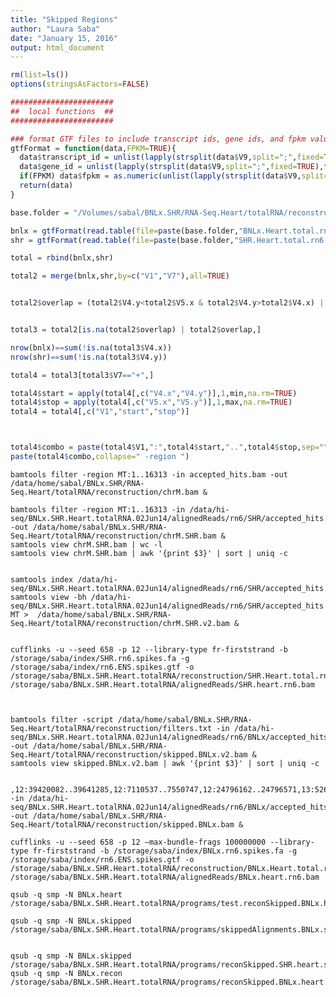 ```yaml
---
title: "Skipped Regions"
author: "Laura Saba"
date: "January 15, 2016"
output: html_document
---
```


```r
rm(list=ls())
options(stringsAsFactors=FALSE)

#######################
##  local functions  ##
#######################

### format GTF files to include transcript ids, gene ids, and fpkm values  ###
gtfFormat = function(data,FPKM=TRUE){
  data$transcript_id = unlist(lapply(strsplit(data$V9,split=";",fixed=TRUE),function(a) gsub(" transcript_id ","",a[grep("transcript",a)]))) 
  data$gene_id = unlist(lapply(strsplit(data$V9,split=";",fixed=TRUE),function(a) gsub("gene_id ","",a[grep("gene",a)]))) 
  if(FPKM) data$fpkm = as.numeric(unlist(lapply(strsplit(data$V9,split=";",fixed=TRUE),function(a) gsub(" FPKM ","",a[grep("FPKM",a)]))))
  return(data)
}
```

```r
base.folder = "/Volumes/sabal/BNLx.SHR/RNA-Seq.Heart/totalRNA/reconstruction/"

bnlx = gtfFormat(read.table(file=paste(base.folder,"BNLx.Heart.total.rn6.ensemblGuided/skipped.gtf",sep=""),sep="\t",header=FALSE),FPKM=FALSE)
shr = gtfFormat(read.table(file=paste(base.folder,"SHR.Heart.total.rn6.ensemblGuided/skipped.gtf",sep=""),sep="\t",header=FALSE),FPKM=FALSE)

total = rbind(bnlx,shr)

total2 = merge(bnlx,shr,by=c("V1","V7"),all=TRUE)


total2$overlap = (total2$V4.y<total2$V5.x & total2$V4.y>total2$V4.x) | (total2$V5.y<total2$V5.x & total2$V5.y>total2$V4.x) | (total2$V4.x>=total2$V4.y & total2$V5.x<=total2$V5.y)


total3 = total2[is.na(total2$overlap) | total2$overlap,]

nrow(bnlx)==sum(!is.na(total3$V4.x))
nrow(shr)==sum(!is.na(total3$V4.y))

total4 = total3[total3$V7=="+",]

total4$start = apply(total4[,c("V4.x","V4.y")],1,min,na.rm=TRUE)
total4$stop = apply(total4[,c("V5.x","V5.y")],1,max,na.rm=TRUE)
total4 = total4[,c("V1","start","stop")]



total4$combo = paste(total4$V1,":",total4$start,"..",total4$stop,sep="")
paste(total4$combo,collapse=" -region ")
```


```
bamtools filter -region MT:1..16313 -in accepted_hits.bam -out /data/home/sabal/BNLx.SHR/RNA-Seq.Heart/totalRNA/reconstruction/chrM.bam & 

bamtools filter -region MT:1..16313 -in /data/hi-seq/BNLx.SHR.Heart.totalRNA.02Jun14/alignedReads/rn6/SHR/accepted_hits.bam -out /data/home/sabal/BNLx.SHR/RNA-Seq.Heart/totalRNA/reconstruction/chrM.SHR.bam &
samtools view chrM.SHR.bam | wc -l
samtools view chrM.SHR.bam | awk '{print $3}' | sort | uniq -c


samtools index /data/hi-seq/BNLx.SHR.Heart.totalRNA.02Jun14/alignedReads/rn6/SHR/accepted_hits.bam
samtools view -bh /data/hi-seq/BNLx.SHR.Heart.totalRNA.02Jun14/alignedReads/rn6/SHR/accepted_hits.bam MT >  /data/home/sabal/BNLx.SHR/RNA-Seq.Heart/totalRNA/reconstruction/chrM.SHR.v2.bam &


cufflinks -u --seed 658 -p 12 --library-type fr-firststrand -b /storage/saba/index/SHR.rn6.spikes.fa -g /storage/saba/index/rn6.ENS.spikes.gtf -o /storage/saba/BNLx.SHR.Heart.totalRNA/reconstruction/SHR.Heart.total.rn6.ensemblGuided.chrM /storage/saba/BNLx.SHR.Heart.totalRNA/alignedReads/SHR.heart.rn6.bam



bamtools filter -script /data/home/sabal/BNLx.SHR/RNA-Seq.Heart/totalRNA/reconstruction/filters.txt -in /data/hi-seq/BNLx.SHR.Heart.totalRNA.02Jun14/alignedReads/rn6/BNLx/accepted_hits.bam -out /data/home/sabal/BNLx.SHR/RNA-Seq.Heart/totalRNA/reconstruction/skipped.BNLx.v2.bam &
samtools view skipped.BNLx.v2.bam | awk '{print $3}' | sort | uniq -c


,12:39420082..39641285,12:7110537..7550747,12:24796162..24796571,13:52645257..52689325,14:46329442..46688481,15:33563345..33766888,17:65522230..66185548,3:105504242..105528429,3:63520257..64024225,4:14001352..14267181,6:91410039..91701023,7:71472483..72272184,7:118100405..118610599,8:181057..182332,8:85387861..85490050,MT:1..16313,X:23464863..23469041} -in /data/hi-seq/BNLx.SHR.Heart.totalRNA.02Jun14/alignedReads/rn6/BNLx/accepted_hits.bam -out /data/home/sabal/BNLx.SHR/RNA-Seq.Heart/totalRNA/reconstruction/skipped.BNLx.bam &

cufflinks -u --seed 658 -p 12 –max-bundle-frags 100000000 --library-type fr-firststrand -b /storage/saba/index/BNLx.rn6.spikes.fa -g /storage/saba/index/rn6.ENS.spikes.gtf -o /storage/saba/BNLx.SHR.Heart.totalRNA/reconstruction/BNLx.Heart.total.rn6.ensemblGuided.skipped.chrX /storage/saba/BNLx.SHR.Heart.totalRNA/alignedReads/BNLx.heart.rn6.bam

qsub -q smp -N BNLx.heart /storage/saba/BNLx.SHR.Heart.totalRNA/programs/test.reconSkipped.BNLx.heart.sh

qsub -q smp -N BNLx.skipped /storage/saba/BNLx.SHR.Heart.totalRNA/programs/skippedAlignments.BNLx.sh


qsub -q smp -N BNLx.skipped /storage/saba/BNLx.SHR.Heart.totalRNA/programs/reconSkipped.SHR.heart.sh
qsub -q smp -N BNLx.recon /storage/saba/BNLx.SHR.Heart.totalRNA/programs/reconSkipped.BNLx.heart.sh

```